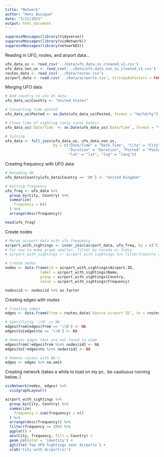 ```yaml
---
title: "Network"
author: "Hans Quiogue"
date: "3/22/2021"
output: html_document
---
```


```r
suppressMessages(library(tidyverse))
suppressMessages(library(visNetwork))
suppressMessages(library(networkD3))
```

Reading in UFO, routes, and airport data...

```r
ufo_data_us <- read_csv('../Data/ufo_data_us_cleaned_v1.csv')
ufo_data_non_us <- read_csv('../Data/ufo_data_non_us_cleaned_v1.csv')
routes_data <- read_csv('../Data/routes.csv')
airport_data <- read.csv('../Data/airports.csv', stringsAsFactors = FALSE)
```

Merging UFO data

```r
# Add country to ufo US data
ufo_data_us$Country <- "United States"

# Converting time posted
ufo_data_us$Posted <- as.Date(ufo_data_us$Posted, format = "%m/%d/%y")

# Clean time of sighting (only saves Dates)
ufo_data_us$`Date/Time` <- as.Date(ufo_data_us$`Date/Time`, format = "%m/%d/%y %H:%M")

# Joining
ufo_data <- full_join(ufo_data_us, ufo_data_non_us, 
                      by = c("Date/Time" = "Date.Time", "City" = "City", "State" = "State", "Shape" = "Shape",
                             "Duration" = "Duration", "Posted" = "Posted", "Country" = "Country", 
                             "lat" = "lat", "lng" = "long"))
```


Creating frequency with UFO data

```r
# Renaming UK
ufo_data$Country[ufo_data$Country == 'UK'] <- "United Kingdom"

# Getting frequency
ufo_freq <- ufo_data %>% 
  group_by(City, Country) %>% 
  summarize(
    frequency = n()
  ) %>% 
  arrange(desc(frequency))

head(ufo_freq)
```

Create nodes 

```r
# Merge airport data with ufo frequency
airport_with_sightings <- inner_join(airport_data, ufo_freq, by = c("City", "Country"))
# For now to make graph smaller, filter by Canada or India
# airport_with_sightings <- airport_with_sightings %>% filter(Country == "United Kingdom" | Country == "Italy")

# Create nodes
nodes <- data.frame(id = airport_with_sightings$Airport.ID,
                label = airport_with_sightings$Name, 
                group = airport_with_sightings$Country,
                value = airport_with_sightings$frequency)

nodes$id <- nodes$id %>% as.factor
```

Creating edges with routes

```r
# Creating edges
edges <- data.frame(from = routes_data$`Source airport ID`, to = routes_data$`Destination airport ID`)

# Specifiying '\\N' is NA
edges$from[edges$from == '\\N'] <- NA
edges$to[edges$to == '\\N'] <- NA

# Removes edges that are not found in node
edges$from[!edges$from %in% nodes$id] <- NA
edges$to[!edges$to %in% nodes$id] <- NA

# Remove routes with NA's
edges <- edges %>% na.omit
```

Creating network (takes a while to load on my pc.. be cautiuous running below..)

```r
visNetwork(nodes, edges) %>% 
  visIgraphLayout()
```

```r
airport_with_sightings %>% 
  group_by(City, Country) %>% 
  summarize(
    frequency = sum(frequency) / n()
  ) %>% 
  arrange(desc(frequency)) %>% 
  filter(frequency >= 300) %>% 
  ggplot() +
  aes(City, frequency, fill = Country) +
  geom_col(stat = 'identity') +
  ggtitle('Top UFO Sightings near Airports') +
  xlab('City with Airport(s)') 
  
```

